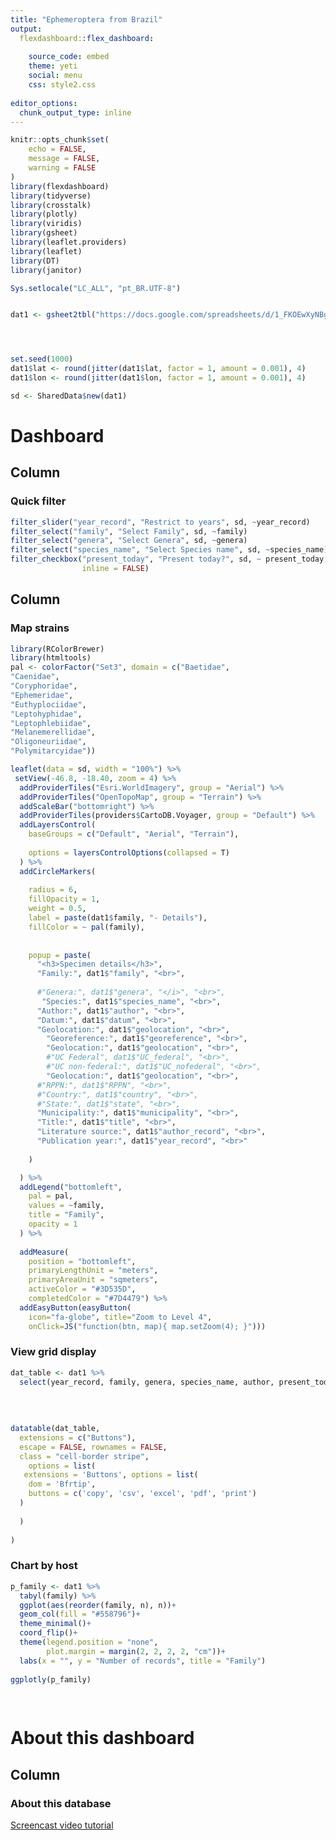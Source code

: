 ```yaml
---
title: "Ephemeroptera from Brazil"
output: 
  flexdashboard::flex_dashboard:
    
    source_code: embed
    theme: yeti
    social: menu
    css: style2.css
    
editor_options: 
  chunk_output_type: inline
---
```



```r
knitr::opts_chunk$set(
	echo = FALSE,
	message = FALSE,
	warning = FALSE
)
library(flexdashboard)
library(tidyverse)
library(crosstalk)
library(plotly)
library(viridis)
library(gsheet)
library(leaflet.providers)
library(leaflet)
library(DT)
library(janitor)
```



```r
Sys.setlocale("LC_ALL", "pt_BR.UTF-8")


dat1 <- gsheet2tbl("https://docs.google.com/spreadsheets/d/1_FKOEwXyNBgc8MnzMVoQvFsl1Llae_VGNjgj5K0CaH8/edit?usp=sharing")




set.seed(1000)
dat1$lat <- round(jitter(dat1$lat, factor = 1, amount = 0.001), 4)
dat1$lon <- round(jitter(dat1$lon, factor = 1, amount = 0.001), 4)

```



```r
sd <- SharedData$new(dat1)

```


Dashboard 
============


Column {.sidebar}
-------------------------------------



### Quick filter


```r
filter_slider("year_record", "Restrict to years", sd, ~year_record)
filter_select("family", "Select Family", sd, ~family)
filter_select("genera", "Select Genera", sd, ~genera)
filter_select("species_name", "Select Species name", sd, ~species_name)
filter_checkbox("present_today", "Present today?", sd, ~ present_today, 
                inline = FALSE)

```


Column {.tabset}
-------------------------------------


### <i class="fa fa-map" aria-hidden="true"></i> Map strains

```r
library(RColorBrewer)
library(htmltools)
pal <- colorFactor("Set3", domain = c("Baetidae",
"Caenidae",
"Coryphoridae",
"Ephemeridae",
"Euthyplociidae",
"Leptohyphidae",
"Leptophlebiidae",
"Melanemerellidae",
"Oligoneuriidae",
"Polymitarcyidae"))

leaflet(data = sd, width = "100%") %>%
 setView(-46.8, -18.40, zoom = 4) %>%
  addProviderTiles("Esri.WorldImagery", group = "Aerial") %>%
  addProviderTiles("OpenTopoMap", group = "Terrain") %>%
  addScaleBar("bottomright") %>%
  addProviderTiles(providers$CartoDB.Voyager, group = "Default") %>%
  addLayersControl(
    baseGroups = c("Default", "Aerial", "Terrain"),
    
    options = layersControlOptions(collapsed = T)
  ) %>%
  addCircleMarkers(
  
    radius = 6,
    fillOpacity = 1,
    weight = 0.5,
    label = paste(dat1$family, "- Details"),
    fillColor = ~ pal(family),
    
    
    popup = paste(
      "<h3>Specimen details</h3>",
      "Family:", dat1$"family", "<br>",
      
      #"Genera:", dat1$"genera", "</i>", "<br>",
       "Species:", dat1$"species_name", "<br>",
      "Author:", dat1$"author", "<br>",
      "Datum:", dat1$"datum", "<br>",
      "Geolocation:", dat1$"geolocation", "<br>",
        "Georeference:", dat1$"georeference", "<br>",
        "Geolocation:", dat1$"geolocation", "<br>",
        #"UC Federal", dat1$"UC_federal", "<br>",
        #"UC non-federal:", dat1$"UC_nofederal", "<br>",
        "Geolocation:", dat1$"geolocation", "<br>",
      #"RPPN:", dat1$"RPPN", "<br>",
      #"Country:", dat1$"country", "<br>",
      #"State:", dat1$"state", "<br>",
      "Municipality:", dat1$"municipality", "<br>",
      "Title:", dat1$"title", "<br>",
      "Literature source:", dat1$"author_record", "<br>",
      "Publication year:", dat1$"year_record", "<br>"
      
    )

  ) %>%
  addLegend("bottomleft",
    pal = pal,
    values = ~family,
    title = "Family",
    opacity = 1
  ) %>% 
  
  addMeasure(
    position = "bottomleft",
    primaryLengthUnit = "meters",
    primaryAreaUnit = "sqmeters",
    activeColor = "#3D535D",
    completedColor = "#7D4479") %>% 
  addEasyButton(easyButton(
    icon="fa-globe", title="Zoom to Level 4",
    onClick=JS("function(btn, map){ map.setZoom(4); }"))) 
```


### <i class="fa fa-table" aria-hidden="true"></i> View grid display


```r
dat_table <- dat1 %>% 
  select(year_record, family, genera, species_name, author, present_today, state, municipality)
                
    
    
  
datatable(dat_table,
  extensions = c("Buttons"),
  escape = FALSE, rownames = FALSE,
  class = "cell-border stripe",
    options = list(
   extensions = 'Buttons', options = list(
    dom = 'Bfrtip',
    buttons = c('copy', 'csv', 'excel', 'pdf', 'print')
  ) 
    
  )
 
)
```



### <i class="fa fa-chart-bar" aria-hidden="true"></i> Chart by host



```r


p_family <- dat1 %>% 
  tabyl(family) %>% 
  ggplot(aes(reorder(family, n), n))+
  geom_col(fill = "#558796")+
  theme_minimal()+
  coord_flip()+
  theme(legend.position = "none", 
        plot.margin = margin(2, 2, 2, 2, "cm"))+
  labs(x = "", y = "Number of records", title = "Family")
  
ggplotly(p_family)
  
  


```




About this dashboard
============



Column {.tabset}
-------------------------------------


### About this database

<a href = "https://www.youtube.com/watch?v=FLNtOcxglXQ&feature=youtu.be"> Screencast video tutorial</a>



